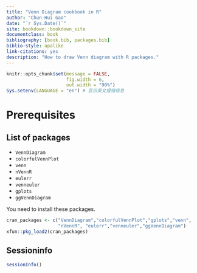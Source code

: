 ```yaml
--- 
title: "Venn Diagram cookbook in R"
author: "Chun-Hui Gao"
date: "`r Sys.Date()`"
site: bookdown::bookdown_site
documentclass: book
bibliography: [book.bib, packages.bib]
biblio-style: apalike
link-citations: yes
description: "How to draw Venn diagram with R packages."
---
```


```r
knitr::opts_chunk$set(message = FALSE,
                      fig.width = 6,
                      out.width = "90%")
Sys.setenv(LANGUAGE = "en") # 显示英文报错信息
```

# Prerequisites

## List of packages

- `VennDiagram`
- `colorfulVennPlot`
- `venn`
- `nVennR`
- `eulerr`
- `venneuler`
- `gplots`
- `ggVennDiagram`

You need to install these packages.

```r
cran_packages <- c("VennDiagram","colorfulVennPlot","gplots","venn",
                   "nVennR", "eulerr","venneuler","ggVennDiagram")
xfun::pkg_load2(cran_packages)
```



## Sessioninfo

```r
sessionInfo()
```

